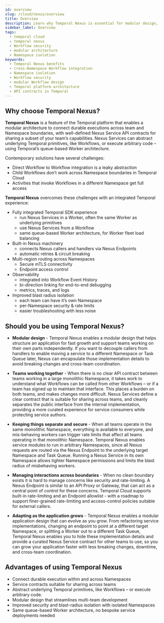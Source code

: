 ```yaml
---
id: overview
slug: /cloud/nexus/overview
title: Overview
description: Learn why Temporal Nexus is essential for modular design, cross-team collaboration, and enhanced security across Namespaces in Temporal Cloud.
sidebar_label: Overview
tags:
  - temporal cloud
  - temporal nexus
  - Workflow security
  - modular architecture
  - Namespace isolation
keywords:
  - Temporal Nexus benefits
  - cross-Namespace Workflow integration
  - Namespace isolation
  - Workflow security
  - modular Workflow design
  - Temporal platform architecture
  - API contracts in Temporal
---
```


## Why choose Temporal Nexus?

**Temporal Nexus** is a feature of the Temporal platform that enables a modular architecture to connect durable executions across team and Namespace boundaries, with well-defined Nexus Service API contracts for sharing a subset of your team’s capabilities. Nexus Services can abstract underlying Temporal primitives, like Workflows, or execute arbitrary code – using Temporal’s queue-based Worker architecture.

Contemporary solutions have several challenges:

* Direct Workflow to Workflow integration is a leaky abstraction  
* Child Workflows don’t work across Namespace boundaries in Temporal Cloud  
* Activities that invoke Workflows in a different Namespace get full access

**Temporal Nexus** overcomes these challenges with an integrated Temporal experience:

* Fully integrated Temporal SDK experience  
  * run Nexus Services in a Worker, often the same Worker as underlying primitives  
  * use Nexus Services from a Workflow  
  * same queue-based Worker architecture, for Worker fleet load balancing  
* Built-in Nexus machinery  
  * connects Nexus callers and handlers via Nexus Endpoints  
  * automatic retries & circuit breaking  
* Multi-region routing across Namespaces  
  * Secure mTLS connectivity  
  * Endpoint access control  
* Observability  
  * integrated into Workflow Event History  
  * bi-direction linking for end-to-end debugging  
  * metrics, traces, and logs  
* Improved blast radius isolation  
  * each team can have it’s own Namespace  
  * per-Namespace security & rate limits  
  * easier troubleshooting with less noise

## Should you be using Temporal Nexus?

* **Modular design** \- Temporal Nexus enables a modular design that helps structure an application for fast growth and support teams working on their own parts independently. If you want to decouple callers from handlers to enable moving a service to a different Namespace or Task Queue later, Nexus can encapsulate those implementation details to avoid breaking changes and cross-team coordination.

* **Teams working together** \- When there is no clear API contract between teams working in a large monolithic Namespace, it takes work to understand what Workflows can be called from other Workflows – or if a team has signed up to maintain that interface. This places a burden on both teams, and makes changes more difficult. 
Nexus Services define a clear contract that is suitable for sharing across teams, and cleanly separates the public interface from the internal implementation, providing a more curated experience for service consumers while protecting service authors.

* **Keeping things separate and secure** \- When all teams operate in the same monolithic Namespace, everything is available to everyone, and mis-behaving workers can trigger rate limits that affect all teams operating in that monolithic Namespace. 
Temporal Nexus enables service modules to run in arbitrary Namespaces, since all Nexus requests are routed via the Nexus Endpoint to the underlying target Namespace and Task Queue. Running a Nexus Service in its own Namespace allows tighter Namespace permissions and limits the blast radius of misbehaving workers.

* **Managing interactions across boundaries** \- When no clean boundary exists it is hard to manage concerns like security and rate-limiting. 
A Nexus Endpoint is similar to an API Proxy or Gateway, that can act as a central point of control for these concerns. Temporal Cloud supports built-in rate-limiting and an Endpoint allowlist \- with a roadmap to support finer-grained rate-limiting and access-control policies suitable for external callers.

* **Adapting as the application grows** \- Temporal Nexus enables a modular application design that can evolve as you grow. From refactoring service implementations, changing an endpoint to point at a different target Namespace, or splitting a Worker out to a different Task Queue, Temporal Nexus enables you to hide these implementation details and provide a curated Nexus Service contract for other teams to use, so you can grow your application faster with less breaking changes, downtime, and cross-team coordination.

## Advantages of using Temporal Nexus

* Connect durable execution within and across Namespaces  
* Service contracts suitable for sharing across teams  
* Abstract underlying Temporal primitives, like Workflows – or execute arbitrary code.  
* Modular design that streamlines multi-team development  
* Improved security and blast-radius isolation with isolated Namespaces  
* Same queue-based Worker architecture, no bespoke service deployments needed
